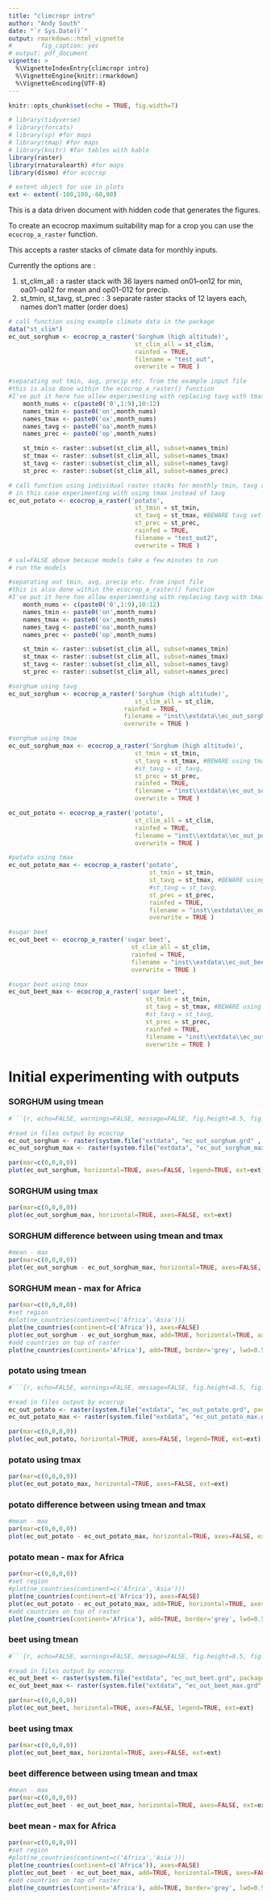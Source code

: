 ```yaml
---
title: "climcropr intro"
author: "Andy South"
date: "`r Sys.Date()`"
output: rmarkdown::html_vignette
#        fig_caption: yes
# output: pdf_document        
vignette: >
  %\VignetteIndexEntry{climcropr intro}
  %\VignetteEngine{knitr::rmarkdown}
  %\VignetteEncoding{UTF-8}
---
```



```r
knitr::opts_chunk$set(echo = TRUE, fig.width=7)

# library(tidyverse)
# library(forcats)
# library(sp) #for maps
# library(tmap) #for maps
# library(knitr) #for tables with kable
library(raster)
library(rnaturalearth) #for maps
library(dismo) #for ecocrop

# extent object for use in plots
ext <- extent(-180,180,-60,80)

```

This is a data driven document with hidden code that generates the figures. 

To create an ecocrop maximum suitability map for a crop you can use the `ecocrop_a_raster` function.

This accepts a raster stacks of climate data for monthly inputs.

Currently the options are :

1. st_clim_all : a raster stack with 36 layers named on01–on12 for min, oa01-oa12 for mean and op01-012 for precip.
1. st_tmin, st_tavg, st_prec : 3 separate raster stacks of 12 layers each, names don't matter (order does)


```r

# call function using example climate data in the package
data("st_clim")
ec_out_sorghum <- ecocrop_a_raster('Sorghum (high altitude)', 
                                   st_clim_all = st_clim, 
                                   rainfed = TRUE, 
                                   filename = "test_out",
                                   overwrite = TRUE )

#separating out tmin, avg, precip etc. from the example input file
#this is also done within the ecocrop_a_raster() function
#I've put it here too allow experimenting with replacing tavg with tmax
    month_nums <- c(paste0('0',1:9),10:12)
    names_tmin <- paste0('on',month_nums)
    names_tmax <- paste0('ox',month_nums)
    names_tavg <- paste0('oa',month_nums)
    names_prec <- paste0('op',month_nums)

    st_tmin <- raster::subset(st_clim_all, subset=names_tmin)
    st_tmax <- raster::subset(st_clim_all, subset=names_tmax)
    st_tavg <- raster::subset(st_clim_all, subset=names_tavg)
    st_prec <- raster::subset(st_clim_all, subset=names_prec)

# call function using individual raster stacks for monthly tmin, tavg and precip
# in this case experimenting with using tmax instead of tavg
ec_out_potato <- ecocrop_a_raster('potato', 
                                   st_tmin = st_tmin, 
                                   st_tavg = st_tmax, #BEWARE tavg set from tmax
                                   st_prec = st_prec, 
                                   rainfed = TRUE, 
                                   filename = "test_out2",
                                   overwrite = TRUE )
```



```r
# val=FALSE above because models take a few minutes to run
# run the models

#separating out tmin, avg, precip etc. from input file
#this is also done within the ecocrop_a_raster() function
#I've put it here too allow experimenting with replacing tavg with tmax
    month_nums <- c(paste0('0',1:9),10:12)
    names_tmin <- paste0('on',month_nums)
    names_tmax <- paste0('ox',month_nums)
    names_tavg <- paste0('oa',month_nums)
    names_prec <- paste0('op',month_nums)

    st_tmin <- raster::subset(st_clim_all, subset=names_tmin)
    st_tmax <- raster::subset(st_clim_all, subset=names_tmax)
    st_tavg <- raster::subset(st_clim_all, subset=names_tavg)
    st_prec <- raster::subset(st_clim_all, subset=names_prec)

#sorghum using tavg
ec_out_sorghum <- ecocrop_a_raster('Sorghum (high altitude)', 
                                   st_clim_all = st_clim, 
                                rainfed = TRUE, 
                                filename = "inst\\extdata\\ec_out_sorghum",
                                overwrite = TRUE )

#sorghum using tmax
ec_out_sorghum_max <- ecocrop_a_raster('Sorghum (high altitude)', 
                                   st_tmin = st_tmin, 
                                   st_tavg = st_tmax, #BEWARE using tmax for tavg
                                   #st_tavg = st_tavg, 
                                   st_prec = st_prec, 
                                   rainfed = TRUE, 
                                   filename = "inst\\extdata\\ec_out_sorghum_max",
                                   overwrite = TRUE )

ec_out_potato <- ecocrop_a_raster('potato', 
                                   st_clim_all = st_clim, 
                                   rainfed = TRUE, 
                                   filename = "inst\\extdata\\ec_out_potato",
                                   overwrite = TRUE )

#potato using tmax
ec_out_potato_max <- ecocrop_a_raster('potato', 
                                       st_tmin = st_tmin, 
                                       st_tavg = st_tmax, #BEWARE using tmax for tavg
                                       #st_tavg = st_tavg, 
                                       st_prec = st_prec, 
                                       rainfed = TRUE, 
                                       filename = "inst\\extdata\\ec_out_potato_max",
                                       overwrite = TRUE )

#sugar beet
ec_out_beet <- ecocrop_a_raster('sugar beet', 
                                  st_clim_all = st_clim, 
                                  rainfed = TRUE, 
                                  filename = "inst\\extdata\\ec_out_beet",
                                  overwrite = TRUE )

#sugar beet using tmax
ec_out_beet_max <- ecocrop_a_raster('sugar beet', 
                                      st_tmin = st_tmin, 
                                      st_tavg = st_tmax, #BEWARE using tmax for tavg
                                      #st_tavg = st_tavg, 
                                      st_prec = st_prec, 
                                      rainfed = TRUE, 
                                      filename = "inst\\extdata\\ec_out_beet_max",
                                      overwrite = TRUE )

```

# Initial experimenting with outputs

### SORGHUM using tmean
```r
#```{r, echo=FALSE, warnings=FALSE, message=FALSE, fig.height=8.5, fig.width=6}

#read in files output by ecocrop
ec_out_sorghum <- raster(system.file("extdata", "ec_out_sorghum.grd" , package = "climcropr"))
ec_out_sorghum_max <- raster(system.file("extdata", "ec_out_sorghum_max.grd", package = "climcropr"))

par(mar=c(0,0,0,0))
plot(ec_out_sorghum, horizontal=TRUE, axes=FALSE, legend=TRUE, ext=ext)

```

### SORGHUM using tmax
```r

par(mar=c(0,0,0,0))
plot(ec_out_sorghum_max, horizontal=TRUE, axes=FALSE, ext=ext)

```

### SORGHUM difference between using tmean and tmax
```r

#mean - max
par(mar=c(0,0,0,0))
plot(ec_out_sorghum - ec_out_sorghum_max, horizontal=TRUE, axes=FALSE, ext=ext)

```


### SORGHUM mean - max for Africa
```r

par(mar=c(0,0,0,0))
#set region
#plot(ne_countries(continent=c('Africa','Asia')))
plot(ne_countries(continent=c('Africa')), axes=FALSE)
plot(ec_out_sorghum - ec_out_sorghum_max, add=TRUE, horizontal=TRUE, axes=FALSE)
#add countries on top of raster
plot(ne_countries(continent='Africa'), add=TRUE, border='grey', lwd=0.5)

```

### potato using tmean
```r
#```{r, echo=FALSE, warnings=FALSE, message=FALSE, fig.height=8.5, fig.width=6}

#read in files output by ecocrop
ec_out_potato <- raster(system.file("extdata", "ec_out_potato.grd", package = "climcropr"))
ec_out_potato_max <- raster(system.file("extdata", "ec_out_potato_max.grd", package = "climcropr"))

par(mar=c(0,0,0,0))
plot(ec_out_potato, horizontal=TRUE, axes=FALSE, legend=TRUE, ext=ext)

```

### potato using tmax
```r

par(mar=c(0,0,0,0))
plot(ec_out_potato_max, horizontal=TRUE, axes=FALSE, ext=ext)

```

### potato difference between using tmean and tmax
```r

#mean - max
par(mar=c(0,0,0,0))
plot(ec_out_potato - ec_out_potato_max, horizontal=TRUE, axes=FALSE, ext=ext)

```


### potato mean - max for Africa
```r

par(mar=c(0,0,0,0))
#set region
#plot(ne_countries(continent=c('Africa','Asia')))
plot(ne_countries(continent=c('Africa')), axes=FALSE)
plot(ec_out_potato - ec_out_potato_max, add=TRUE, horizontal=TRUE, axes=FALSE)
#add countries on top of raster
plot(ne_countries(continent='Africa'), add=TRUE, border='grey', lwd=0.5)

```

### beet using tmean
```r
#```{r, echo=FALSE, warnings=FALSE, message=FALSE, fig.height=8.5, fig.width=6}

#read in files output by ecocrop
ec_out_beet <- raster(system.file("extdata", "ec_out_beet.grd", package = "climcropr"))
ec_out_beet_max <- raster(system.file("extdata", "ec_out_beet_max.grd", package = "climcropr"))

par(mar=c(0,0,0,0))
plot(ec_out_beet, horizontal=TRUE, axes=FALSE, legend=TRUE, ext=ext)

```

### beet using tmax
```r

par(mar=c(0,0,0,0))
plot(ec_out_beet_max, horizontal=TRUE, axes=FALSE, ext=ext)

```

### beet difference between using tmean and tmax
```r

#mean - max
par(mar=c(0,0,0,0))
plot(ec_out_beet - ec_out_beet_max, horizontal=TRUE, axes=FALSE, ext=ext)

```


### beet mean - max for Africa
```r

par(mar=c(0,0,0,0))
#set region
#plot(ne_countries(continent=c('Africa','Asia')))
plot(ne_countries(continent=c('Africa')), axes=FALSE)
plot(ec_out_beet - ec_out_beet_max, add=TRUE, horizontal=TRUE, axes=FALSE)
#add countries on top of raster
plot(ne_countries(continent='Africa'), add=TRUE, border='grey', lwd=0.5)

```
